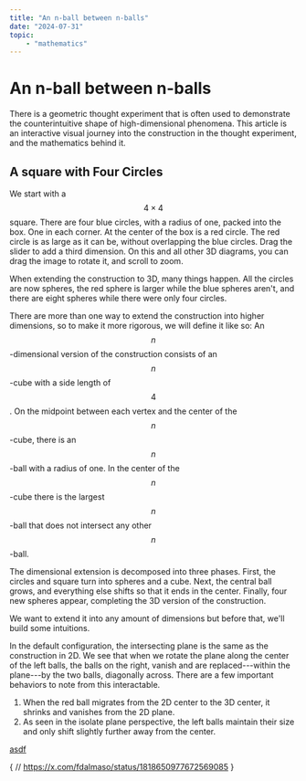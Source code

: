 ```yaml
---
title: "An n-ball between n-balls"
date: "2024-07-31"
topic:
    - "mathematics"
---
```


# An n-ball between n-balls

There is a geometric thought experiment that is often used to demonstrate the counterintuitive shape of high-dimensional phenomena. This article is an interactive visual journey into the construction in the thought experiment, and the mathematics behind it.

## A square with Four Circles

We start with a $$4 \times 4$$ square. There are four blue circles, with a radius of one, packed into the box. One in each corner.
At the center of the box is a red circle. The red circle is as large as it can be, without overlapping the blue circles.
Drag the slider to add a third dimension.
On this and all other 3D diagrams, you can drag the image to rotate it, and scroll to zoom.


<Diagram1 />

When extending the construction to 3D, many things happen.
All the circles are now spheres, the red sphere is larger while the blue spheres aren't,
and there are eight spheres while there were only four circles.

There are more than one way to extend the construction into higher dimensions, so to make it more rigorous, we will define it like so:
An $$n$$-dimensional version of the construction consists of an $$n$$-cube with a side length of $$4$$.
On the midpoint between each vertex and the center of the $$n$$-cube, there is an $$n$$-ball with a radius of one.
In the center of the $$n$$-cube there is the largest $$n$$-ball that does not intersect any other $$n$$-ball.

The dimensional extension is decomposed into three phases.
First, the circles and square turn into spheres and a cube.
Next, the central ball grows, and everything else shifts so that it ends in the center.
Finally, four new spheres appear, completing the 3D version of the construction.

We want to extend it into any amount of dimensions but before that, we'll build some intuitions.


<Diagram2 />

In the default configuration, the intersecting plane is the same as the construction in 2D.
We see that when we rotate the plane along the center of the left balls, the balls on the right, vanish and are replaced---within the plane---by the two balls, diagonally across.
There are a few important behaviors to note from this interactable.

1. When the red ball migrates from the 2D center to the 3D center, it shrinks and vanishes from the 2D plane.
2. As seen in the isolate plane perspective, the left balls maintain their size and only shift slightly further away from the center.

[asdf](https://www.youtube.com/watch?v=uU_Q2a0S0zI&t=1716s)

{
// https://x.com/fdalmaso/status/1818650977672569085
}
